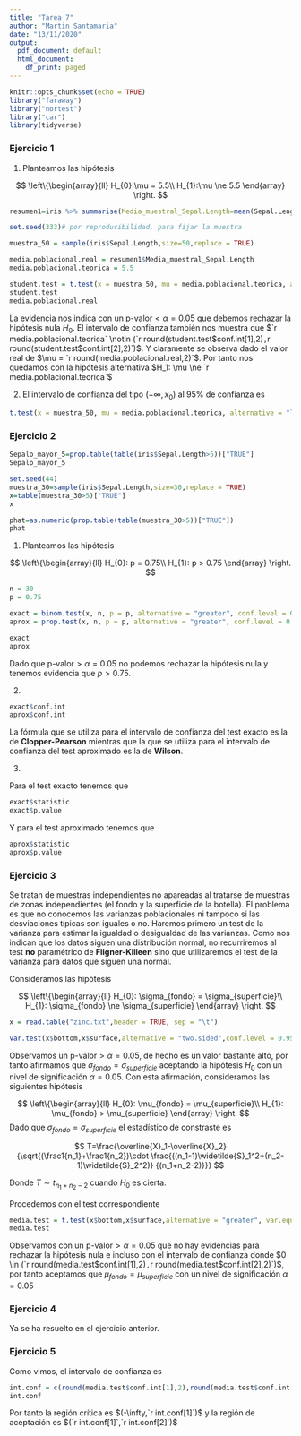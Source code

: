 ```yaml
---
title: "Tarea 7"
author: "Martin Santamaria"
date: "13/11/2020"
output:
  pdf_document: default
  html_document:
    df_print: paged
---
```


```r
knitr::opts_chunk$set(echo = TRUE)
library("faraway")
library("nortest")
library("car")
library(tidyverse)
```

### Ejercicio 1

1) Planteamos las hipótesis

$$
\left\{\begin{array}{ll} 
H_{0}:\mu = 5.5\\ 
H_{1}:\mu \ne 5.5
\end{array}
\right.
$$

```r
resumen1=iris %>% summarise(Media_muestral_Sepal.Length=mean(Sepal.Length),Desviacion_muestral_Sepal.Length=sd(Sepal.Length))

set.seed(333)# por reproducibilidad, para fijar la muestra

muestra_50 = sample(iris$Sepal.Length,size=50,replace = TRUE)

media.poblacional.real = resumen1$Media_muestral_Sepal.Length
media.poblacional.teorica = 5.5

student.test = t.test(x = muestra_50, mu = media.poblacional.teorica, alternative = "two.sided", conf.level = 0.95)
student.test
media.poblacional.real
```

La evidencia nos indica con un $\text{p-valor} < \alpha = 0.05$ que debemos rechazar la hipótesis nula $H_0$. El intervalo de confianza también nos muestra que $`r media.poblacional.teorica` \notin (`r round(student.test$conf.int[1],2)`,`r round(student.test$conf.int[2],2)`)$. Y claramente se observa dado el valor real de $\mu = `r round(media.poblacional.real,2)`$. Por tanto nos quedamos con la hipótesis alternativa $H_1: \mu \ne `r media.poblacional.teorica`$ 

2) El intervalo de confianza del tipo $(-\infty, x_0)$ al $95\%$ de confianza es

```r
t.test(x = muestra_50, mu = media.poblacional.teorica, alternative = "less", conf.level = 0.95)$conf.int
```

### Ejercicio 2

```r
Sepalo_mayor_5=prop.table(table(iris$Sepal.Length>5))["TRUE"]
Sepalo_mayor_5

set.seed(44)
muestra_30=sample(iris$Sepal.Length,size=30,replace = TRUE)
x=table(muestra_30>5)["TRUE"]
x

phat=as.numeric(prop.table(table(muestra_30>5))["TRUE"])
phat
```

1) Planteamos las hipótesis

$$
\left\{\begin{array}{ll} 
H_{0}: p = 0.75\\ 
H_{1}: p > 0.75
\end{array}
\right.
$$

```r
n = 30
p = 0.75

exact = binom.test(x, n, p = p, alternative = "greater", conf.level = 0.95)
aprox = prop.test(x, n, p = p, alternative = "greater", conf.level = 0.95)

exact
aprox
```

Dado que $\text{p-valor} > \alpha = 0.05$ no podemos rechazar la hipótesis nula y tenemos evidencia que $p > 0.75$. 

2) 

```r
exact$conf.int
aprox$conf.int
```

La fórmula que se utiliza para el intervalo de confianza del test exacto es la de **Clopper-Pearson** mientras que la que se utiliza para el intervalo de confianza del test aproximado es la de **Wilson**.

3)

Para el test exacto tenemos que

```r
exact$statistic
exact$p.value
```

Y para el test aproximado tenemos que

```r
aprox$statistic
aprox$p.value
```

### Ejercicio 3

Se tratan de muestras independientes no apareadas al tratarse de muestras de zonas independientes (el fondo y la superficie de la botella). El problema es que no conocemos las varianzas poblacionales ni tampoco si las desviaciones típicas son iguales o no. Haremos primero un test de la varianza para estimar la igualdad o desigualdad de las varianzas. Como nos indican que los datos siguen una distribución normal, no recurriremos al test **no** paramétrico de **Fligner-Killeen** sino que utilizaremos el test de la varianza para datos que siguen una normal.

Consideramos las hipótesis

$$
\left\{\begin{array}{ll} 
H_{0}: \sigma_{fondo} = \sigma_{superficie}\\ 
H_{1}: \sigma_{fondo} \ne \sigma_{superficie}
\end{array}
\right.
$$

```r
x = read.table("zinc.txt",header = TRUE, sep = "\t")

var.test(x$bottom,x$surface,alternative = "two.sided",conf.level = 0.95)
```

Observamos un $\text{p-valor} > \alpha = 0.05$, de hecho es un valor bastante alto, por tanto afirmamos que $\sigma_{fondo} = \sigma_{superficie}$ aceptando la hipótesis $H_0$ con un nivel de significación $\alpha = 0.05$. Con esta afirmación, consideramos las siguientes hipótesis

$$
\left\{\begin{array}{ll} 
H_{0}: \mu_{fondo} = \mu_{superficie}\\ 
H_{1}: \mu_{fondo} > \mu_{superficie}
\end{array}
\right.
$$
Dado que $\sigma_{fondo} = \sigma_{superficie}$ el estadístico de constraste es 

$$
T=\frac{\overline{X}_1-\overline{X}_2}
{\sqrt{(\frac1{n_1}+\frac1{n_2})\cdot 
\frac{((n_1-1)\widetilde{S}_1^2+(n_2-1)\widetilde{S}_2^2)}
{(n_1+n_2-2)}}}
$$

Donde $T \sim t_{n_1+n_2-2}$ cuando $H_0$ es cierta.

Procedemos con el test correspondiente

```r
media.test = t.test(x$bottom,x$surface,alternative = "greater", var.equal = TRUE, conf.level = 0.95)
media.test
```

Observamos con un $\text{p-valor} > \alpha = 0.05$ que no hay evidencias para rechazar la hipótesis nula e incluso con el intervalo de confianza donde $0 \in (`r round(media.test$conf.int[1],2)`,`r round(media.test$conf.int[2],2)`)$, por tanto aceptamos que $\mu_{fondo} = \mu_{superficie}$ con un nivel de significación $\alpha = 0.05$

### Ejercicio 4

Ya se ha resuelto en el ejercicio anterior.

### Ejercicio 5

Como vimos, el intervalo de confianza es

```r
int.conf = c(round(media.test$conf.int[1],2),round(media.test$conf.int[2],2))
int.conf
```

Por tanto la región crítica es $(-\infty,`r int.conf[1]`)$ y la región de aceptación es $(`r int.conf[1]`,`r int.conf[2]`)$
